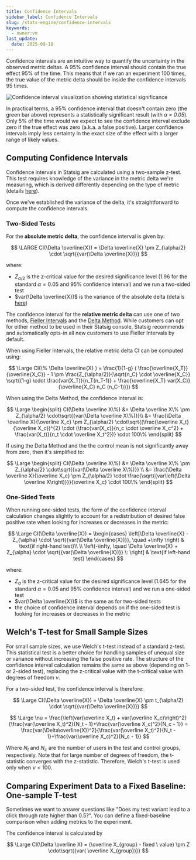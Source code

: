 ```yaml
---
title: Confidence Intervals
sidebar_label: Confidence Intervals
slug: /stats-engine/confidence-intervals
keywords:
  - owner:vm
last_update:
  date: 2025-09-18
---
```


Confidence intervals are an intuitive way to quantify the uncertainty in the observed metric deltas. A 95% confidence interval should contain the true effect 95% of the time. This means that if we ran an experiment 100 times, the true value of the metric delta should be inside the confidence intervals 95 times.

![Confidence interval visualization showing statistical significance](https://user-images.githubusercontent.com/90343952/168382034-73afed14-d9f5-42cb-ade1-034526002a0b.png)

In practical terms, a 95% confidence interval that doesn't contain zero (the green bar above) represents a statistically significant result (with _&alpha; = 0.05_). Only 5% of the time would we expect to see the confidence interval exclude zero if the true effect was zero (a.k.a. a false positive). Larger confidence intervals imply less certainty in the exact size of the effect with a larger range of likely values.

## Computing Confidence Intervals

Confidence intervals in Statsig are calculated using a two-sample z-test. This test requires knowledge of the variance in the metric delta we're measuring, which is derived differently depending on the type of metric (details [here](/stats-engine/variance)).

Once we've established the variance of the delta, it's straightforward to compute the confidence intervals.

### Two-Sided Tests

For the **absolute metric delta**, the confidence interval is given by:

$$
\LARGE
CI(\Delta \overline{X}) = \Delta \overline{X} \pm Z_{\alpha/2} \cdot \sqrt{{var(\Delta \overline{X})}}
$$

where:

- $Z_{\alpha/2}$ is the z-critical value for the desired significance level (1.96 for the standard $\alpha=0.05$ and 95% confidence interval) and we run a two-sided test
- $var(\Delta \overline{X})$ is the variance of the absolute delta (details [here](/stats-engine/variance))

The confidence interval for the **relative metric delta** can use one of two methods, [Fieller Intervals](/stats-engine/methodologies/fieller-intervals) and the [Delta Method](/stats-engine/methodologies/delta-method). While customers can opt for either method to be used in their Statsig console, Statsig recommends and automatically opts-in all new customers to use Fieller Intervals by default.

When using Fieller Intervals, the relative metric delta CI can be computed using:

$$
\Large
CI(\% \Delta \overline{X} ) = \frac{1}{1-g} ( \frac{\overline{X_T}}{\overline{X_C}} - 1 \pm \frac{Z_{\alpha/2}}{\sqrt{n_C} \cdot \overline{X_C}} \sqrt{(1-g) \cdot \frac{var(X_T)}{n_T(n_T-1)} + \frac{\overline{X_T} var(X_C)}{\overline{X_C} n_C (n_C-1)}})
$$

When using the Delta Method, the confidence interval is:

$$
\Large
\begin{split}
CI(\Delta \overline X\%)
&= \Delta \overline X\% \pm Z_{\alpha/2} \cdot\sqrt{{var(\Delta \overline X\%)}}\\
&= \frac{\Delta \overline X}{\overline X_c} \pm Z_{\alpha/2} \cdot\sqrt{(\frac{\overline X_t}{\overline X_c})^{2} \cdot (\frac{var(X_c)}{n_c \cdot \overline X_c^2} + \frac{var(X_t)}{n_t \cdot \overline X_t^2})} \cdot 100\%
\end{split}
$$

If using the Delta Method and the the control mean is not significantly away from zero, then it's simplified to:

$$
\Large
\begin{split}
CI(\Delta \overline X\%)
&= \Delta \overline X\% \pm Z_{\alpha/2} \cdot\sqrt{{var(\Delta \overline X\%)}} \\
&= \frac{\Delta \overline X}{\overline X_c} \pm Z_{\alpha/2} \cdot \frac{\sqrt{{var\left(\Delta \overline X\right)}}}{\overline X_c} \cdot 100\%
\end{split}
$$

### One-Sided Tests

When running one-sided tests, the form of the confidence interval calculation changes slightly to account for a redistribution of desired false positive rate when looking for increases or decreases in the metric:

$$
\Large
CI(\Delta \overline{X}) = \begin{cases}
\left[\Delta \overline{X} - Z_{\alpha} \cdot \sqrt{{var(\Delta \overline{X})}}, \quad +\infty  \right) & \text{if right-hand test}\\
\\
\left(-\infty, \quad \Delta \overline{X} + Z_{\alpha} \cdot \sqrt{{var(\Delta \overline{X})}} \: \right] & \text{if left-hand test}
\end{cases}
$$

where:

- $Z_{\alpha}$ is the z-critical value for the desired significance level (1.645 for the standard $\alpha=0.05$ and 95% confidence interval) and we run a one-sided test
- $var(\Delta \overline{X})$ is the same as for two-sided tests
- the choice of confidence interval depends on if the one-sided test is looking for increases or decreases in the metric

## Welch's T-test for Small Sample Sizes

For small sample sizes, we use Welch's t-test instead of a standard z-test. This statistical test is a better choice for handling samples of unequal size or variance without increasing the false positive rate. The structure of the confidence interval calculation remains the same as above (depending on 1- or 2-sided test), replacing the z-critical value with the t-critical value with degrees of freedom $\nu$.

For a two-sided test, the confidence interval is therefore:

$$
\Large
CI(\Delta \overline{X}) = \Delta \overline{X} \pm t_{\alpha/2} \cdot \sqrt{{var(\Delta \overline{X})}}
$$

$$
\Large
\nu = \frac{\left(var(\overline X_t) + var(\overline X_c)\right)^2}{\frac{var(\overline X_t)^2}{N_t - 1}+\frac{var(\overline X_c)^2}{N_c - 1}}
= \frac{var(\Delta\overline{X})^2}{\frac{var(\overline X_t)^2}{N_t - 1}+\frac{var(\overline X_c)^2}{N_c - 1}}
$$

Where $N_t$ and $N_c$ are the number of users in the test and control groups, respectively. Note that for large number of degrees of freedom, the t-statistic converges with the z-statistic. Therefore, Welch's t-test is used only when $\nu < 100$.

## Comparing Experiment Data to a Fixed Baseline: One-sample T-test

Sometimes we want to answer questions like "Does my test variant lead to a click through rate higher than 0.5?". You can define a fixed-baseline comparison when adding metrics to the experiment.

The confidence interval is calculated by

$$
\Large
CI(\Delta \overline X) = (\overline X_{group} - fixed \ value) \pm Z \cdot\sqrt{{var( \overline X_{group})}}
$$
